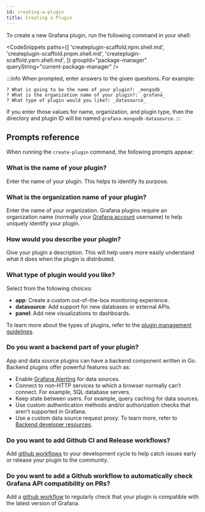 ```yaml
---
id: creating-a-plugin
title: Creating a Plugin
---
```


To create a new Grafana plugin, run the following command in your shell:

<CodeSnippets
  paths={[
    'createplugin-scaffold.npm.shell.md',
    'createplugin-scaffold.pnpm.shell.md',
    'createplugin-scaffold.yarn.shell.md',
  ]}
  groupId="package-manager"
  queryString="current-package-manager"
/>

:::info
When prompted, enter answers to the given questions. For example: 

```
? What is going to be the name of your plugin?: _mongodb_
? What is the organization name of your plugin?: _grafana_
? What type of plugin would you like?: _datasource_
```

If you enter those values for name, organization, and plugin type, then the directory and plugin ID will be named `grafana-mongodb-datasource`.
:::

## Prompts reference

When running the `create-plugin` command, the following prompts appear:

### What is the name of your plugin?

Enter the name of your plugin. This helps to identify its purpose.

### What is the organization name of your plugin?

Enter the name of your organization. Grafana plugins require an organization name (normally your [Grafana account](https://grafana.com/signup/) username) to help uniquely identify your plugin.

### How would you describe your plugin?

Give your plugin a description. This will help users more easily understand what it does when the plugin is distributed.

### What type of plugin would you like?

Select from the following choices:

- **app**: Create a custom out-of-the-box monitoring experience.
- **datasource**: Add support for new databases or external APIs.
- **panel**: Add new visualizations to dashboards.

To learn more about the types of plugins, refer to the [plugin management guidelines](https://grafana.com/docs/grafana/latest/administration/plugin-management/).

### Do you want a backend part of your plugin?

App and data source plugins can have a backend component written in Go. Backend plugins offer powerful features such as:

- Enable [Grafana Alerting](https://grafana.com/docs/grafana/latest/alerting/) for data sources.
- Connect to non-HTTP services to which a browser normally can’t connect. For example, SQL database servers.
- Keep state between users. For example, query caching for data sources.
- Use custom authentication methods and/or authorization checks that aren’t supported in Grafana.
- Use a custom data source request proxy. To learn more, refer to [Backend developer resources](https://grafana.com/docs/grafana/latest/developers/plugins/backend/#resources).

### Do you want to add Github CI and Release workflows?

Add [github workflows](./ci.md) to your development cycle to help catch issues early or release your plugin to the community.

### Do you want to add a Github workflow to automatically check Grafana API compatibility on PRs?

Add a [github workflow](./ci.md#compatibility-check-is-compatibleyml) to regularly check that your plugin is compatible with the latest version of Grafana.
